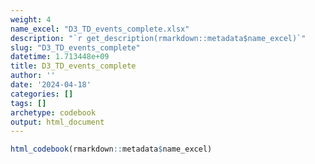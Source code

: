```yaml
---
weight: 4
name_excel: "D3_TD_events_complete.xlsx"
description: "`r get_description(rmarkdown::metadata$name_excel)`"
slug: "D3_TD_events_complete"
datetime: 1.713448e+09
title: D3_TD_events_complete
author: ''
date: '2024-04-18'
categories: []
tags: []
archetype: codebook
output: html_document
---
```


```r
html_codebook(rmarkdown::metadata$name_excel)
```
